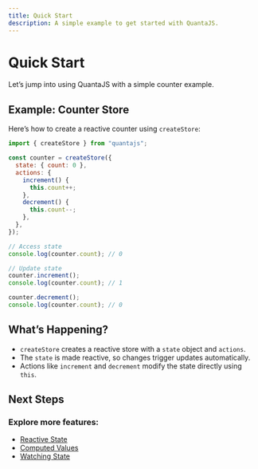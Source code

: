 ```yaml
---
title: Quick Start
description: A simple example to get started with QuantaJS.
---
```


# Quick Start

Let’s jump into using QuantaJS with a simple counter example.

## Example: Counter Store

Here’s how to create a reactive counter using `createStore`:

```javascript
import { createStore } from "quantajs";

const counter = createStore({
  state: { count: 0 },
  actions: {
    increment() {
      this.count++;
    },
    decrement() {
      this.count--;
    },
  },
});

// Access state
console.log(counter.count); // 0

// Update state
counter.increment();
console.log(counter.count); // 1

counter.decrement();
console.log(counter.count); // 0
```

## What’s Happening?
- `createStore` creates a reactive store with a `state` object and `actions`.
- The `state` is made reactive, so changes trigger updates automatically.
- Actions like `increment` and `decrement` modify the state directly using `this`.

## Next Steps
### Explore more features:

- [Reactive State](/docs/guides/reactive-state)
- [Computed Values](/docs/guides/computed-values)
- [Watching State](/docs/guides/watching-state)